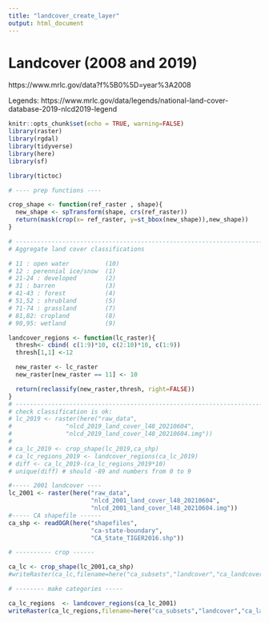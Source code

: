 ```yaml
---
title: "landcover_create_layer"
output: html_document
---
```

# Landcover (2008 and 2019)

https://www.mrlc.gov/data?f%5B0%5D=year%3A2008

Legends:
https://www.mrlc.gov/data/legends/national-land-cover-database-2019-nlcd2019-legend

```r
knitr::opts_chunk$set(echo = TRUE, warning=FALSE)
library(raster)
library(rgdal)
library(tidyverse)
library(here)
library(sf) 

library(tictoc)
```

```r
# ---- prep functions ----

crop_shape <- function(ref_raster , shape){
  new_shape <- spTransform(shape, crs(ref_raster))
  return(mask(crop(x= ref_raster, y=st_bbox(new_shape)),new_shape))
}

# ----------------------------------------------------------------------
# Aggregate land cover classifications

# 11 : open water          (10)
# 12 : perennial ice/snow  (1)
# 21-24 : developed        (2)
# 31 : barren              (3)
# 41-43 : forest           (4)
# 51,52 : shrubland        (5)
# 71-74 : grassland        (7)
# 81,82: cropland          (8)
# 90,95: wetland           (9)

landcover_regions <- function(lc_raster){
  thresh<- cbind( c(1:9)*10, c(2:10)*10, c(1:9)) 
  thresh[1,1] <-12

  new_raster <- lc_raster
  new_raster[new_raster == 11] <- 10

  return(reclassify(new_raster,thresh, right=FALSE))
}
# ----------------------------------------------------------------------
# check classification is ok:
# lc_2019 <- raster(here("raw_data",
#               "nlcd_2019_land_cover_l48_20210604",
#               "nlcd_2019_land_cover_l48_20210604.img"))
# 
# ca_lc_2019 <- crop_shape(lc_2019,ca_shp)
# ca_lc_regions_2019 <- landcover_regions(ca_lc_2019)
# diff <- ca_lc_2019-(ca_lc_regions_2019*10)
# unique(diff) # should -89 and numbers from 0 to 9
```



```r
#----- 2001 landcover ----
lc_2001 <- raster(here("raw_data",
                       "nlcd_2001_land_cover_l48_20210604",
                       "nlcd_2001_land_cover_l48_20210604.img"))
#----- CA shapefile ------
ca_shp <- readOGR(here("shapefiles",
                       "ca-state-boundary",
                       "CA_State_TIGER2016.shp"))

# ---------- crop ------

ca_lc <- crop_shape(lc_2001,ca_shp)
#writeRaster(ca_lc,filename=here("ca_subsets","landcover","ca_landcover_2001.tif"))

# -------- make categories -----

ca_lc_regions  <- landcover_regions(ca_lc_2001)
writeRaster(ca_lc_regions,filename=here("ca_subsets","landcover","ca_landcover_regions_2001.tif"))
```


